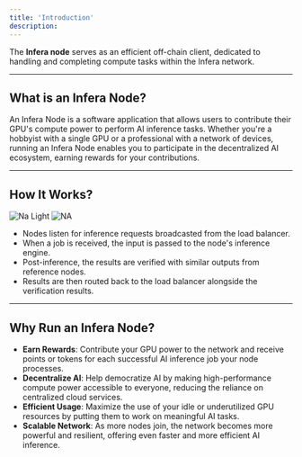 ```yaml
---
title: 'Introduction'
description: 
---
```


The **Infera node** serves as an efficient off-chain client, dedicated to handling and completing compute tasks within the Infera network.

---

## What is an Infera Node?

An Infera Node is a software application that allows users to contribute their GPU's compute power to perform AI inference tasks. Whether you're a hobbyist with a single GPU or a professional with a network of devices, running an Infera Node enables you to participate in the decentralized AI ecosystem, earning rewards for your contributions.

---

## How It Works?

<img
    className="block dark:hidden"
    src="/images/node-diagram.jpg"
    alt="Na Light"
/>
<img
    className="hidden dark:block"
    src="/images/node-diagram-white.png"
    alt="NA"
/>


- Nodes listen for inference requests broadcasted from the load balancer.
- When a job is received, the input is passed to the node's inference engine.
- Post-inference, the results are verified with similar outputs from reference nodes.
- Results are then routed back to the load balancer alongside the verification results.



---

## Why Run an Infera Node?

- **Earn Rewards**: Contribute your GPU power to the network and receive points or tokens for each successful AI inference job your node processes.
- **Decentralize AI**: Help democratize AI by making high-performance compute power accessible to everyone, reducing the reliance on centralized cloud services.
- **Efficient Usage**: Maximize the use of your idle or underutilized GPU resources by putting them to work on meaningful AI tasks.
- **Scalable Network**: As more nodes join, the network becomes more powerful and resilient, offering even faster and more efficient AI inference.



